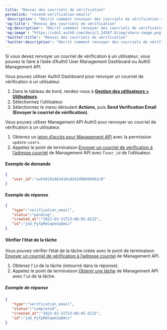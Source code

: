 ```yaml
---
title: "Renvoi des courriels de vérification"
permalink: "resend-verification-emails"
'description': "Décrit comment renvoyer des courriels de vérification aux utilisateurs via Auth0 Dashboard et Management API Auth0."
'og:title': "Renvoi des courriels de vérification"
'og:description': "Décrit comment renvoyer des courriels de vérification aux utilisateurs via Auth0 Dashboard et Management API Auth0."
'og:image': "https://cdn2.auth0.com/docs/1.14567.0/img/share-image.png"
'twitter:title': "Renvoi des courriels de vérification"
'twitter:description': "Décrit comment renvoyer des courriels de vérification aux utilisateurs via Auth0 Dashboard et Management API Auth0."
---
```


Si vous devez renvoyer un courriel de vérification à un utilisateur, vous pouvez le faire à l’aide d’Auth0 User Management Dashboard ou Auth0 <Tooltip href="/docs/fr-ca/glossary?term=management-api" tip="Management API
Un produit permettant aux clients d’effectuer des tâches administratives." cta="Voir le glossaire">Management API</Tooltip>.

<Tabs><Tab title="Utilisation d’Auth0 Dashboard">

Vous pouvez utiliser Auth0 Dashboard pour renvoyer un courriel de vérification à un utilisateur.

1. Dans le tableau de bord, rendez-vous à [**Gestion des utilisateurs > Utilisateurs**](https://manage.auth0.com/#/users).
2. Sélectionnez l’utilisateur.
3. Sélectionnez le menu déroulant **Actions**, puis **Send Verification Email (Envoyer le courriel de vérification)**.

</Tab><Tab title="Utilisation de Management API Auth0">

Vous pouvez utiliser Management API Auth0 pour renvoyer un courriel de vérification à un utilisateur.

1. Obtenez un [jeton d’accès pour Management API](/docs/fr-ca/secure/tokens/access-tokens/management-api-access-tokens) avec la permission `update:users`.
2. Appelez le point de terminaison [Envoyer un courriel de vérification à l’adresse courriel](https://auth0.com/docs/api/management/v2#!/Jobs/post_verification_email) de Management API avec l’`user_id` de l’utilisateur.

#### Exemple de demande

```json lines
{
   "user_id":"auth0|62463410c0242d00699461c8"
}
```

#### Exemple de réponse

```json lines
{
   "type":"verification_email",
   "status":"pending",
   "created_at":"2022-03-31T23:08:05.612Z",
   "id":"job_PyfpRHlmpkSoDmCv"
}
```

#### Vérifier l’état de la tâche

Vous pouvez vérifier l’état de la tâche créée avec le point de terminaison [Envoyer un courriel de vérification à l’adresse courriel](https://auth0.com/docs/api/management/v2#!/Jobs/post_verification_email) de Management API.

1. Obtenez l’`id` de la tâche (retourné dans la réponse).
2. Appelez le point de terminaison [Obtenir une tâche](https://auth0.com/docs/api/management/v2#!/Jobs/get_jobs_by_id) de Management API avec l’`id` de la tâche.

##### Exemple de réponse

```json lines
{
   "type":"verification_email",
   "status":"completed",
   "created_at":"2022-03-31T23:08:05.612Z",
   "id":"job_PyfpRHlmpkSoDmCv"
}
```

</Tab></Tabs>

